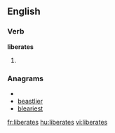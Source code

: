==English==

===Verb===
'''liberates'''

# {{third-person singular of|[[liberate]]}}

===Anagrams===
* {{alphagram|abeeilrst}}
* [[beastlier#English|beastlier]]
* [[bleariest#English|bleariest]]

[[fr:liberates]]
[[hu:liberates]]
[[vi:liberates]]